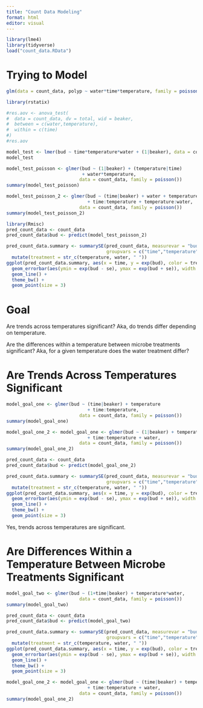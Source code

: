 ```yaml
---
title: "Count Data Modeling"
format: html
editor: visual
---
```


```r
library(lme4)
library(tidyverse)
load("count_data.RData")
```

# Trying to Model

```r
glm(data = count_data, polyp ~ water*time*temperature, family = poisson())
```

```r
library(rstatix)
```

```r
#res.aov <- anova_test(
#  data = count_data, dv = total, wid = beaker,
#  between = c(water,temperature),
#  within = c(time)
#)
#res.aov
```

```r
model_test <- lmer(bud ~ time*temperature*water + (1|beaker), data = count_data)
model_test
```

```r
model_test_poisson <- glmer(bud ~ (1|beaker) + (temperature|time) 
                            + water*temperature,
                           data = count_data, family = poisson())
summary(model_test_poisson)
```

```r
model_test_poisson_2 <- glmer(bud ~ (time|beaker) + water + temperature
                              + time:temperature + temperature:water,
                           data = count_data, family = poisson())
summary(model_test_poisson_2)
```

```r
library(Rmisc)
pred_count_data <- count_data
pred_count_data$bud <- predict(model_test_poisson_2)

pred_count_data.summary <- summarySE(pred_count_data, measurevar = "bud",
                                     groupvars = c("time","temperature","water")) |> 
  mutate(treatment = str_c(temperature, water, " "))
ggplot(pred_count_data.summary, aes(x = time, y = exp(bud), color = treatment)) +
  geom_errorbar(aes(ymin = exp(bud - se), ymax = exp(bud + se)), width = .5) +
  geom_line() +
  theme_bw() +
  geom_point(size = 3)
```

# Goal

Are trends across temperatures significant? Aka, do trends differ depending on temperature.

Are the differences within a temperature between microbe treatments significant? Aka, for a given temperature does the water treatment differ?

# Are Trends Across Temperatures Significant

```r
model_goal_one <- glmer(bud ~ (time|beaker) + temperature
                              + time:temperature,
                           data = count_data, family = poisson())
summary(model_goal_one)
```

```r
model_goal_one_2 <- model_goal_one <- glmer(bud ~ (1|beaker) + temperature
                              + time:temperature + water,
                           data = count_data, family = poisson())
summary(model_goal_one_2)
```

```r
pred_count_data <- count_data
pred_count_data$bud <- predict(model_goal_one_2)

pred_count_data.summary <- summarySE(pred_count_data, measurevar = "bud",
                                     groupvars = c("time","temperature","water")) |> 
  mutate(treatment = str_c(temperature, water, " "))
ggplot(pred_count_data.summary, aes(x = time, y = exp(bud), color = treatment)) +
  geom_errorbar(aes(ymin = exp(bud - se), ymax = exp(bud + se)), width = .5) +
  geom_line() +
  theme_bw() +
  geom_point(size = 3)
```

Yes, trends across temperatures are significant.

# Are Differences Within a Temperature Between Microbe Treatments Significant

```r
model_goal_two <- glmer(bud ~ (1+time|beaker) + temperature*water,
                           data = count_data, family = poisson())
summary(model_goal_two)
```

```r
pred_count_data <- count_data
pred_count_data$bud <- predict(model_goal_two)

pred_count_data.summary <- summarySE(pred_count_data, measurevar = "bud",
                                     groupvars = c("time","temperature","water")) |> 
  mutate(treatment = str_c(temperature, water, " "))
ggplot(pred_count_data.summary, aes(x = time, y = exp(bud), color = treatment)) +
  geom_errorbar(aes(ymin = exp(bud - se), ymax = exp(bud + se)), width = .5) +
  geom_line() +
  theme_bw() +
  geom_point(size = 3)
```

```r
model_goal_one_2 <- model_goal_one <- glmer(bud ~ (time|beaker) + temperature
                              + time:temperature + water,
                           data = count_data, family = poisson())
summary(model_goal_one_2)
```
